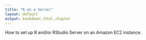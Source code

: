 ```yaml
---
title: "R on a Server"
layout: default
output: bookdown::html_chapter
---
```


How to set up R and/or RStudio Server on an Amazon EC2 instance.
